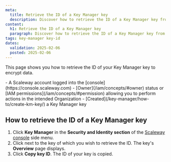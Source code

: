 ```yaml
---
meta:
  title: Retrieve the ID of a Key Manager key
  description: Discover how to retrieve the ID of a Key Manager key from the Scaleway console to encrypt your data.
content:
  h1: Retrieve the ID of a Key Manager key
  paragraph: Discover how to retrieve the ID of a Key Manager key from the Scaleway console to encrypt your data.
tags: key-manager key-id
dates:
  validation: 2025-02-06
  posted: 2025-02-06
---
```



This page shows you how to retrieve the ID of your Key Manager key to encrypt data.

<Requirements />
- A Scaleway account logged into the [console](https://console.scaleway.com)
- [Owner](/iam/concepts/#owner) status or [IAM permissions](/iam/concepts/#permission) allowing you to perform actions in the intended Organization
- [Created](/key-manager/how-to/create-km-key/) a Key Manager key

## How to retrieve the ID of a Key Manager key

1. Click **Key Manager** in the **Security and Identity section** of the [Scaleway console](https://console.scaleway.com) side menu.
2. Click  <Icon name="more" /> next to the key of which you wish to retrieve the ID. The key's **Overview** page displays.
3. Click **Copy key ID**. The ID of your key is copied.
